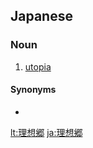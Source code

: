 ==Japanese==
{{ja-kanjitab|り|そう|きょう|yomi=on}}

===Noun===
{{ja-noun|りそうきょう}}

# [[utopia]]

====Synonyms====
* {{ja-r|ユートピア}}

[[lt:理想郷]]
[[ja:理想郷]]